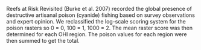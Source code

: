 Reefs at Risk Revisited (Burke et al. 2007) recorded the global presence of destructive artisanal poison (cyanide) fishing based on survey observations and expert opinion. We reclassified the log-scale scoring system for the poison rasters so 0 = 0, 100 = 1, 1000 = 2. The mean raster score was then determined for each OHI region. The poison values for each region were then summed to get the total.